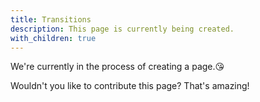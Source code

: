 ```yaml
---
title: Transitions
description: This page is currently being created.
with_children: true
---
```


We're currently in the process of creating a page.😘

Wouldn't you like to contribute this page? That's amazing!
